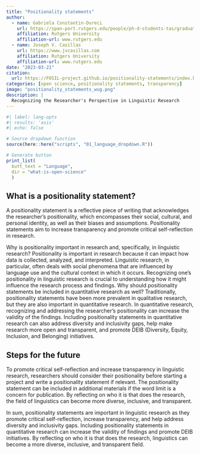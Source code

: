 ```yaml
---
title: "Positionality statements"
author: 
  - name: Gabriela Constantin-Dureci
    url: https://span-port.rutgers.edu/people/ph-d-students-tas/graduate-students/129-current-students-phd-in-bilingualismsla/981-constantin-dureci-gabriela
    affiliation: Rutgers University
    affiliation-url: www.rutgers.edu
  - name: Joseph V. Casillas
    url: https://www.jvcasillas.com
    affiliation: Rutgers University
    affiliation-url: www.rutgers.edu
date: "2023-03-21"
citation: 
  url: https://FOSIL-project.github.io/positionality-statements/index.html
categories: [open science, positionality statements, transparency]
image: "positionality_statements_wug.png"
description: |
  Recognizing the Researcher's Perspective in Linguistic Research
---
```


```r
#| label: lang-opts
#| results: 'asis'
#| echo: false

# Source dropdown function
source(here::here("scripts", "01_language_dropdown.R"))

# Generate button
print_list(
  butt_text = "Language", 
  dir = "what-is-open-science"
  )
```

## What is a positionality statement?

A positionality statement is a reflective piece of writing that acknowledges the researcher's positionality, which encompasses their social, cultural, and personal identity, as well as their biases and assumptions. 
Positionality statements aim to increase transparency and promote critical self-reflection in research.

Why is positionality important in research and, specifically, in linguistic research?
Positionality is important in research because it can impact how data is collected, analyzed, and interpreted. 
Linguistic research, in particular, often deals with social phenomena that are influenced by language use and the cultural context in which it occurs. 
Recognizing one's positionality in linguistic research is crucial to understanding how it might influence the research process and findings.
Why should positionality statements be included in quantitative research as well?
Traditionally, positionality statements have been more prevalent in qualitative research, but they are also important in quantitative research. 
In quantitative research, recognizing and addressing the researcher's positionality can increase the validity of the findings. 
Including positionality statements in quantitative research can also address diversity and inclusivity gaps, help make research more open and transparent, and promote DEIB (Diversity, Equity, Inclusion, and Belonging) initiatives.

## Steps for the future

To promote critical self-reflection and increase transparency in linguistic research, researchers should consider their positionality before starting a project and write a positionality statement if relevant. 
The positionality statement can be included in additional materials if the word limit is a concern for publication. 
By reflecting on who it is that does the research, the field of linguistics can become more diverse, inclusive, and transparent.

In sum, positionality statements are important in linguistic research as they promote critical self-reflection, increase transparency, and help address diversity and inclusivity gaps. 
Including positionality statements in quantitative research can increase the validity of findings and promote DEIB initiatives. 
By reflecting on who it is that does the research, linguistics can become a more diverse, inclusive, and transparent field.


<!--
### Positionality Statement

**1. What is a positionality statement?**

-  Definition

**2. Why is positionality important in research and, specifically, in linguistic research?**

- Positionality addresses where the researcher is coming from when conducting a particular research;

- Recognizing one’s positionality and writing a positionality statement has traditionally been associated with **qualitative research** and has been more prevalent in subfields of linguistics (e.g., sociolinguistics) or intersecting fields (e.g., anthropology);

- **Quantitative research** has traditionally been viewed as “hard science” and the quantitative researcher as objective, thus there did not seem to be a need for quantitative researchers to reflect on their positionality;

**3. Why should positionality statements be included in quantitative research as well?**

- Good for validity (see Jafar, 2018)

- The medical field and the psychological field is (slowly) seeing efforts around inclusing positionality in quantitative research (see Jamieson et al., 2022)

- It also addresses diversity and inclusivity gaps in research – connection with DEIB initiatives & connection with making research open and transparent (aka we should know _who_ is doing the research)

**4. Steps for the future**

- Consider your own positionality before starting a project;

- Consider writing a positionality statement for your research; it can be included in additional materials if the word limit is a concern for publication;

- Help create a more open and transparent field for research in linguistics by reflecting on who it is that does the research.

**5. Conclusion**


NOTES:
I focused on quantitative vs qualitative because (1) positionality is associated with qualitative projects, and (2) when discussing open practices in research, the conversation can be overtaken by the focus on quantitative materials. However, some qualitative practices would benefit openness and transparency in research.

References:
Anisa Jafar (2018): _What is positionality and should it be expressed in quantitative studies?_
Michelle K. Jamieson; Gisela H. Govaart' & Madeleine Pownall (2022): _Reflexivity in Quantitative Research: A Rationale and Beginner’s Guide_

-->
